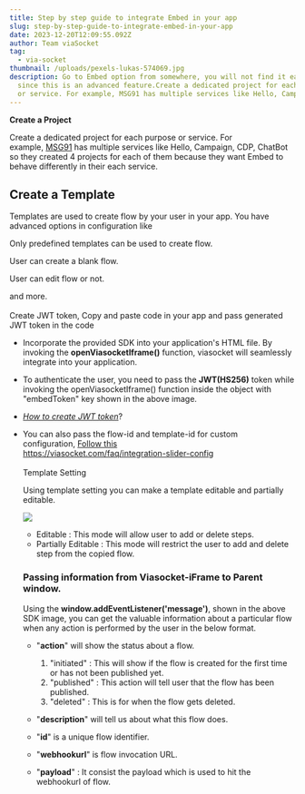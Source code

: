 ```yaml
---
title: Step by step guide to integrate Embed in your app
slug: step-by-step-guide-to-integrate-embed-in-your-app
date: 2023-12-20T12:09:55.092Z
author: Team viaSocket
tag:
  - via-socket
thumbnail: /uploads/pexels-lukas-574069.jpg
description: Go to Embed option from somewhere, you will not find it easily
  since this is an advanced feature.Create a dedicated project for each purpose
  or service. For example, MSG91 has multiple services like Hello, Campaign, CDP
---
```

**Create a Project**

Create a dedicated project for each purpose or service. For example, [MSG91](https://msg91.com/) has multiple services like Hello, Campaign, CDP, ChatBot so they created 4 projects for each of them because they want Embed to behave differently in their each service.



## **Create a Template**

Templates are used to create flow by your user in your app. You have advanced options in configuration like

Only predefined templates can be used to create flow.

User can create a blank flow.

User can edit flow or not.

and more.\
\
Create JWT token, Copy and paste code in your app and pass generated JWT token in the code

* Incorporate the provided SDK into your application's HTML file. By invoking the **openViasocketIframe()** function, viasocket will seamlessly integrate into your application. 
* To authenticate the user, you need to pass the **JWT(HS256)** token while invoking the openViasocketIframe() function inside the object with "embedToken" key shown in the above image. 
* ​*[How to create JWT token](https://viasocket.com/faq/create-jwt-token)*?
* You can also pass the flow-id and template-id for custom configuration, [Follow this](https://viasocket.com/faq/custom-parameters-in-embed-sdk)\
  <https://viasocket.com/faq/integration-slider-config>\
  \
  Template Setting

  Using template setting you can make a template editable and partially editable.

  ![](https://phone91.com/static/Viasocket/Kb1702035902687494Screenshot_2023-12-08_at_51449_PM.png)

  * Editable : This mode will allow user to add or delete steps.
  * Partially Editable : This mode will restrict the user to add and delete step from the copied flow.



  ### Passing information from Viasocket-iFrame to Parent window.

  Using the **window.addEventListener('message')**, shown in the above SDK image, you can get the valuable information about a particular flow when any action is performed by the user in the below format.

  * "**action**" will show the status about a flow.

    1. "initiated" : This will show if the flow is created for the first time or has not been published yet.
    2. "published" : This action will tell user that the flow has been published.
    3. "deleted" : This is for when the flow gets deleted.
  * "**description**" will tell us about what this flow does.
  * "**id**" is a unique flow identifier.
  * "**webhookurl**" is flow invocation URL.
  * "**payload**" : It consist the payload which is used to hit the webhookurl of flow.